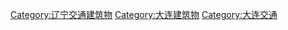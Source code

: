 [[Category:辽宁交通建筑物|Category:辽宁交通建筑物]]
[[Category:大连建筑物|Category:大连建筑物]]
[[Category:大连交通|Category:大连交通]]